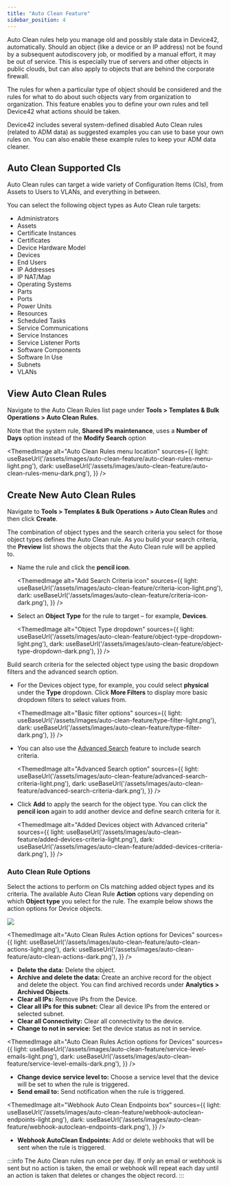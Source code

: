 ```yaml
---
title: "Auto Clean Feature"
sidebar_position: 4
---
```



Auto Clean rules help you manage old and possibly stale data in Device42, automatically. Should an object (like a device or an IP address) not be found by a subsequent autodiscovery job, or modified by a manual effort, it may be out of service. This is especially true of servers and other objects in public clouds, but can also apply to objects that are behind the corporate firewall.

The rules for when a particular type of object should be considered and the rules for what to do about such objects vary from organization to organization. This feature enables you to define your own rules and tell Device42 what actions should be taken.

Device42 includes several system-defined disabled Auto Clean rules (related to ADM data) as suggested examples you can use to base your own rules on. You can also enable these example rules to keep your ADM data cleaner.

## Auto Clean Supported CIs

Auto Clean rules can target a wide variety of Configuration Items (CIs), from Assets to Users to VLANs, and everything in between. 

You can select the following object types as Auto Clean rule targets:

- Administrators
- Assets
- Certificate Instances
- Certificates
- Device Hardware Model
- Devices
- End Users
- IP Addresses
- IP NAT/Map
- Operating Systems
- Parts
- Ports
- Power Units
- Resources
- Scheduled Tasks
- Service Communications
- Service Instances
- Service Listener Ports
- Software Components
- Software In Use
- Subnets
- VLANs


## View Auto Clean Rules

Navigate to the Auto Clean Rules list page under **Tools > Templates & Bulk Operations > Auto Clean Rules**.

Note that the system rule, **Shared IPs maintenance**, uses a **Number of Days** option instead of the **Modify Search** option

<ThemedImage
  alt="Auto Clean Rules menu location"
  sources={{
    light: useBaseUrl('/assets/images/auto-clean-feature/auto-clean-rules-menu-light.png'),
    dark: useBaseUrl('/assets/images/auto-clean-feature/auto-clean-rules-menu-dark.png'),
  }}
/>

## Create New Auto Clean Rules

Navigate to **Tools > Templates & Bulk Operations > Auto Clean Rules** and then click **Create**.

The combination of object types and the search criteria you select for those object types defines the Auto Clean rule. As you build your search criteria, the **Preview** list shows the objects that the Auto Clean rule will be applied to.

- Name the rule and click the **pencil icon**. 

    <ThemedImage
    alt="Add Search Criteria icon"
    sources={{
        light: useBaseUrl('/assets/images/auto-clean-feature/criteria-icon-light.png'),
        dark: useBaseUrl('/assets/images/auto-clean-feature/criteria-icon-dark.png'),
    }}
    />

- Select an **Object Type** for the rule to target – for example, **Devices**. 

    <ThemedImage
    alt="Object Type dropdown"
    sources={{
        light: useBaseUrl('/assets/images/auto-clean-feature/object-type-dropdown-light.png'),
        dark: useBaseUrl('/assets/images/auto-clean-feature/object-type-dropdown-dark.png'),
    }}
    />

Build search criteria for the selected object type using the basic dropdown filters and the advanced search option. 

- For the Devices object type, for example, you could select **physical** under the **Type** dropdown. Click **More Filters** to display more basic dropdown filters to select values from.

    <ThemedImage
    alt="Basic filter options"
    sources={{
        light: useBaseUrl('/assets/images/auto-clean-feature/type-filter-light.png'),
        dark: useBaseUrl('/assets/images/auto-clean-feature/type-filter-dark.png'),
    }}
    />

- You can also use the [Advanced Search](getstarted/advanced-search-feature.mdx) feature to include search criteria.

    <ThemedImage
    alt="Advanced Search option"
    sources={{
        light: useBaseUrl('/assets/images/auto-clean-feature/advanced-search-criteria-light.png'),
        dark: useBaseUrl('/assets/images/auto-clean-feature/advanced-search-criteria-dark.png'),
    }}
    />

- Click **Add** to apply the search for the object type. You can click the **pencil icon** again to add another device and define search criteria for it.

    <ThemedImage
    alt="Added Devices object with Advanced criteria"
    sources={{
        light: useBaseUrl('/assets/images/auto-clean-feature/added-devices-criteria-light.png'),
        dark: useBaseUrl('/assets/images/auto-clean-feature/added-devices-criteria-dark.png'),
    }}
    />

### Auto Clean Rule Options

Select the actions to perform on CIs matching added object types and its criteria. The available Auto Clean Rule **Action** options vary depending on which **Object type** you select for the rule. The example below shows the action options for Device objects.

![](/assets/images/AutoClean-device-action-options.png)

<ThemedImage
  alt="Auto Clean Rules Action options for Devices"
  sources={{
    light: useBaseUrl('/assets/images/auto-clean-feature/auto-clean-actions-light.png'),
    dark: useBaseUrl('/assets/images/auto-clean-feature/auto-clean-actions-dark.png'),
  }}
/>

- **Delete the data:** Delete the object. 
- **Archive and delete the data:** Create an archive record for the object and delete the object. You can find archived records under **Analytics > Archived Objects**.
- **Clear all IPs:** Remove IPs from the Device. 
- **Clear all IPs for this subnet:** Clear all device IPs from the entered or selected subnet. 
- **Clear all Connectivity:** Clear all connectivity to the device. 
- **Change to not in service:** Set the device status as not in service. 

<ThemedImage
  alt="Auto Clean Rules Action options for Devices"
  sources={{
    light: useBaseUrl('/assets/images/auto-clean-feature/service-level-emails-light.png'),
    dark: useBaseUrl('/assets/images/auto-clean-feature/service-level-emails-dark.png'),
  }}
/>

- **Change device service level to:** Choose a service level that the device will be set to when the rule is triggered. 
- **Send email to:** Send notification when the rule is triggered. 

<ThemedImage
  alt="Webhook Auto Clean Endpoints box"
  sources={{
    light: useBaseUrl('/assets/images/auto-clean-feature/webhook-autoclean-endpoints-light.png'),
    dark: useBaseUrl('/assets/images/auto-clean-feature/webhook-autoclean-endpoints-dark.png'),
  }}
/>

- **Webhook AutoClean Endpoints:** Add or delete webhooks that will be sent when the rule is triggered.

:::info 
The Auto Clean rules run once per day. If only an email or webhook is sent but no action is taken, the email or webhook will repeat each day until an action is taken that deletes or changes the object record.
:::

